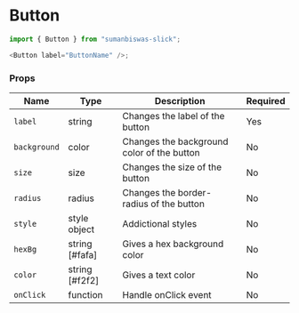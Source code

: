 <!-- Custom-MDX-Documentation.mdx -->

# Button

```js
import { Button } from "sumanbiswas-slick";

<Button label="ButtonName" />;
```

### Props

| Name         | Type           | Description                                | Required |
| ------------ | -------------- | ------------------------------------------ | -------- |
| `label`      | string         | Changes the label of the button            | Yes      |
| `background` | color          | Changes the background color of the button | No       |
| `size`       | size           | Changes the size of the button             | No       |
| `radius`     | radius         | Changes the border-radius of the button    | No       |
| `style`      | style object   | Addictional styles                         | No       |
| `hexBg`      | string [#fafa] | Gives a hex background color               | No       |
| `color`      | string [#f2f2] | Gives a text color                         | No       |
| `onClick`    | function       | Handle onClick event                       | No       |
